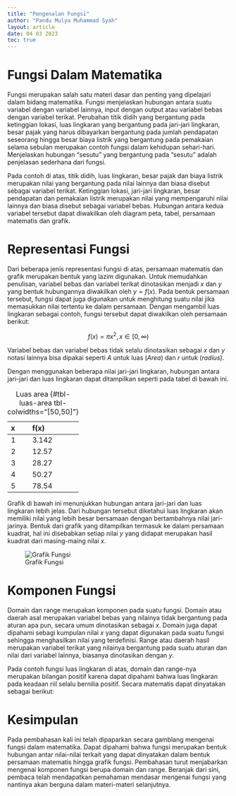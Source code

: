```yaml
---
title: "Pengenalan Fungsi"
author: "Pandu Mulya Muhammad Syah"
layout: article
date: 04 03 2023
toc: true
---
```



# Fungsi Dalam Matematika

Fungsi merupakan salah satu materi dasar dan penting yang dipelajari dalam bidang matematika. Fungsi menjelaskan hubungan antara suatu variabel dengan variabel lainnya, input dengan output atau variabel bebas dengan variabel terikat. Perubahan titik didih yang bergantung pada ketinggian lokasi, luas lingkaran yang bergantung pada jari-jari lingkaran, besar pajak yang harus dibayarkan bergantung pada jumlah pendapatan seseorang hingga besar biaya listrik yang bergantung pada pemakaian selama sebulan merupakan contoh fungsi dalam kehidupan sehari-hari. Menjelaskan hubungan "sesutu" yang bergantung pada "sesutu" adalah penjelasan sederhana dari fungsi.

Pada contoh di atas, titik didih, luas lingkaran, besar pajak dan biaya listrik merupakan nilai yang bergantung pada nilai lainnya dan biasa disebut sebagai variabel terikat. Ketinggian lokasi, jari-jari lingkaran, besar pendapatan dan pemakaian listrik merupakan nilai yang mempengaruhi nilai lainnya dan biasa disebut sebagai variabel bebas. Hubungan antara kedua variabel tersebut dapat diwakilkan oleh diagram peta, tabel, persamaan matematis dan grafik.

# Representasi Fungsi

Dari beberapa jenis representasi fungsi di atas, persamaan matematis dan grafik merupakan bentuk yang lazim digunakan. Untuk memudahkan penulisan, variabel bebas dan variabel terikat dinotasikan menjadi $x$ dan $y$ yang bentuk hubungannya diwakilkan oleh $y=f(x)$. Pada bentuk persamaan tersebut, fungsi dapat juga digunakan untuk menghitung suatu nilai jika memasukkan nilai tertentu ke dalam persamaan. Dengan mengambil luas lingkaran sebagai contoh, fungsi tersebut dapat diwakilkan oleh persamaan berikut:

$$
f(x) = \pi x^2, x \in [0, \infty)
$$

:::{.callout-note}
Variabel bebas dan variabel bebas tidak selalu dinotasikan sebagai $x$ dan $y$ notasi lainnya bisa dipakai seperti $A$ untuk luas (*Area*) dan $r$ untuk (*radius*).
:::

Dengan menggunakan beberapa nilai jari-jari lingkaran, hubungan antara jari-jari dan luas lingkaran dapat ditampilkan seperti pada tabel di bawah ini.

| x | f(x)  |
|:--|:------|
| 1 | 3.142 |
| 2 | 12.57 |
| 3 | 28.27 |
| 4 | 50.27 |
| 5 | 78.54 |

: Luas area {#tbl-luas-area tbl-colwidths="[50,50]"}

Grafik di bawah ini menunjukkan hubungan antara jari-jari dan luas lingkaran lebih jelas. Dari hubungan tersebut diketahui luas lingkaran akan memiliki nilai yang lebih besar bersamaan dengan bertambahnya nilai jari-jarinya. Bentuk dari grafik yang ditampilkan termasuk ke dalam persamaan kuadrat, hal ini disebabkan setiap nilai $y$ yang didapat merupakan hasil kuadrat dari masing-maing nilai $x$.

![Grafik Fungsi](grafik-fungsi.png){#fig-luas-area}

# Komponen Fungsi

Domain dan range merupakan komponen pada suatu fungsi. Domain atau daerah asal merupakan variabel bebas yang nilainya tidak bergantung pada aturan apa pun, secara umum dinotasikan sebagai $x$. Domain juga dapat dipahami sebagi kumpulan nilai $x$ yang dapat digunakan pada suatu fungsi sehingga menghasilkan nilai yang terdefinisi. Range atau daerah hasil merupakan variabel terikat yang nilainya bergantung pada suatu aturan dan nilai dari variabel lainnya, biasanya dinotasikan dengan $y$.

Pada contoh fungsi luas lingkaran di atas, domain dan range-nya merupakan bilangan positif karena dapat dipahami bahwa luas lingkaran pada keadaan riil selalu bernilia positif. Secara matematis dapat dinyatakan sebagai berikut:

```{=tex}
\begin{align}
x &= \{ 0, 1, 2, 3, ... \}\\
y &= \{ 0, 1, 4, 9, ... \}
\end{align}
```

# Kesimpulan

Pada pembahasan kali ini telah dipaparkan secara gamblang mengenai fungsi dalam matematika. Dapat dipahami bahwa fungsi merupakan bentuk hubungan antar nilai-nilai terkait yang dapat dinyatakan dalam bentuk persamaan matematis hingga grafik fungsi. Pembahasan turut menjabarkan mengenai komponen fungsi berupa domain dan range. Beranjak dari sini, pembaca telah mendapatkan pemahaman mendasar mengenai fungsi yang nantinya akan berguna dalam materi-materi selanjutnya.